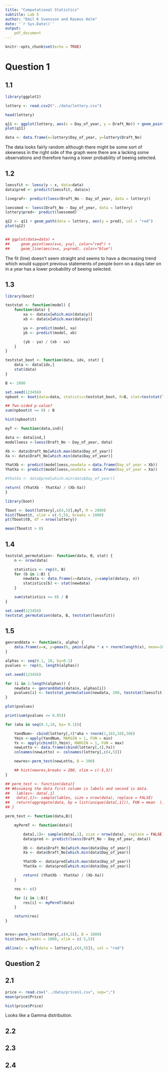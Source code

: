 ```yaml
---
title: "Computational Statistics"
subtitle: Lab 5
author: "Emil K Svensson and Rasmus Holm"
date: '`r Sys.Date()`'
output:
    pdf_document
---
```


```r
knitr::opts_chunk$set(echo = TRUE)
```

# Question 1

## 1.1

```r
library(ggplot2)

lottery <- read.csv2("../data/lottery.csv")

head(lottery)

q11 <- ggplot(lottery, aes(x = Day_of_year, y = Draft_No)) + geom_point()
plot(q11)

data <- data.frame(x=lottery$Day_of_year, y=lottery$Draft_No)
```

The data looks fairly random although there might be some sort of skewness in the right side of the graph were there are a lacking some observations and therefore having a lower probability of beeing selected.

## 1.2

```r
loessfit <- loess(y ~ x, data=data)
data$pred <- predict(loessfit, data$x)

linegraf<- predict(loess(Draft_No ~ Day_of_year, data = lottery))

loessmod <- loess(Draft_No ~ Day_of_year, data = lottery)
lottery$pred<- predict(loessmod)

q12 <- q11 + geom_path(data = lottery, aes(y = pred), col = "red")
plot(q12)


## ggplot(data=data) +
##     geom_point(aes(x=x, y=y), color="red") +
##     geom_line(aes(x=x, y=pred), color="blue")
```

The fit (line) doesn't seem straight and seems to have a decreasing trend which would support previous statements of people born on a days later on in a year has a lower probability of beeing selected.

## 1.3

```r
library(boot)

teststat <- function(model) {
    function(data) {
        xa <- data$x[which.min(data$y)]
        xb <- data$x[which.max(data$y)]

        ya <- predict(model, xa)
        yb <- predict(model, xb)

        (yb - ya) / (xb - xa)
    }
}

teststat_boot <- function(data, idx, stat) {
    data <- data[idx,]
    stat(data)
}
```

```r
B <- 2000

set.seed(123456)
npboot <- boot(data=data, statistic=teststat_boot, R=B, stat=teststat(loessfit))
```

```r
## Two-sided p-value?
sum(npboot$t >= 0) / B
```

```r
hist(npboot$t)
```

```r
myT <- function(data,ind){

data <- data[ind,]
modelloess <-loess(Draft_No ~ Day_of_year, data)

Xb <- data$Draft_No[which.max(data$Day_of_year)]
Xa <- data$Draft_No[which.min(data$Day_of_year)]

YhatXb <- predict(modelloess,newdata = data.frame(Day_of_year = Xb))
YhatXa <- predict(modelloess,newdata = data.frame(Day_of_year = Xa))

#YhatXa <- data$pred[which.min(data$Day_of_year)]

return( (YhatXb - YhatXa) / (Xb-Xa))
}

library(boot)

Tboot <- boot(lottery[,c(4,5)],myT, R = 2000)
hist(Tboot$t, xlim = c(-5,5), breaks = 1000)
pt(Tboot$t0, df = nrow(lottery))

mean(Tboot$t > 0)
```

## 1.4

```r
teststat_permutation<- function(data, B, stat) {
    n <- nrow(data)

    statistics <- rep(0, B)
    for (b in 1:B) {
        newdata <- data.frame(x=data$x, y=sample(data$y, n))
        statistics[b] <- stat(newdata)
    }

    sum(statistics >= 0) / B
}

set.seed(123456)
teststat_permutation(data, B, teststat(loessfit))
```

## 1.5

```r
genranddata <- function(x, alpha) {
    data.frame(x=x, y=pmax(0, pmin(alpha * x + rnorm(length(x), mean=183, sd=10), 366)))
}

alphas <- seq(0.1, 10, by=0.1)
pvalues <- rep(0, length(alphas))

set.seed(123456)

for (i in 1:length(alphas)) {
    newdata <- genranddata(data$x, alphas[i])
    pvalues[i] <- teststat_permutation(newdata, 200, teststat(loessfit))
}

plot(pvalues)
```

```r
print(sum(pvalues <= 0.05))
```

```r
for (aha in seq(0.1,10, by= 0.1)){

    YandNum<- cbind(lottery[,4]*aha + rnorm(1,183,10),366)
    Ymin <-apply(YandNum, MARGIN = 1, FUN = min)
    Yx <- apply(cbind(0,Ymin), MARGIN = 1, FUN = max)
    newLotto <- data.frame(cbind(lottery[,4],Yx))
    colnames(newLotto) <- colnames(lottery[,c(4,5)])

    newres<-perm_test(newLotto, B = 200)

    ## hist(newres,breaks = 200, xlim = c(-5,5))
}
```

```r
## perm_test <- function(data){
## #Assuming the data first column is labels and second is data.
##   lables<- data[,1]
##   data[,1]<- sample(lables, size = nrow(data), replace = FALSE)
##   return(aggregate(data, by = list(unique(data[,1])), FUN = mean  ))
## }

perm_test <- function(data,B){

    myPermT <- function(data){

        data[,1]<- sample(data[,1], size = nrow(data), replace = FALSE)
        data$pred <- predict(loess(Draft_No ~ Day_of_year, data))

        Xb <- data$Draft_No[which.max(data$Day_of_year)]
        Xa <- data$Draft_No[which.min(data$Day_of_year)]

        YhatXb <- data$pred[which.max(data$Day_of_year)]
        YhatXa <- data$pred[which.min(data$Day_of_year)]

        return( (YhatXb - YhatXa) / (Xb-Xa))
    }

    res <- c()

    for (i in 1:B){
        res[i] <- myPermT(data)
    }

    return(res)
}


mres<-perm_test(lottery[,c(4,5)], B = 1000)
hist(mres,breaks = 1000, xlim = c(-5,5))

abline(v = myT(data = lottery[,c(4,5)]), col = "red")
```

\newpage

## Question 2

## 2.1

```r
price <- read.csv("../data/prices1.csv", sep=";")
mean(price$Price)
```

```r
hist(price$Price)
```

Looks like a Gamma distribution.

## 2.2

## 2.3

## 2.4
